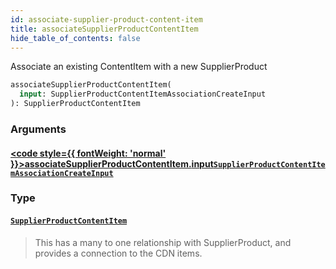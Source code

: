 ```yaml
---
id: associate-supplier-product-content-item
title: associateSupplierProductContentItem
hide_table_of_contents: false
---
```








Associate an existing ContentItem with a new SupplierProduct

```graphql
associateSupplierProductContentItem(
  input: SupplierProductContentItemAssociationCreateInput
): SupplierProductContentItem
```


### Arguments

#### [<code style={{ fontWeight: 'normal' }}>associateSupplierProductContentItem.<b>input</b></code>](#)<Bullet />[`SupplierProductContentItemAssociationCreateInput`](/supply/api/graphql-admin/reference/inputs/supplier-product-content-item-association-create-input) <Badge class="secondary" text="input"/>
> 
> 

### Type

#### [`SupplierProductContentItem`](/supply/api/graphql-admin/reference/objects/supplier-product-content-item) <Badge class="secondary" text="object"/>
> This has a many to one relationship with SupplierProduct, and provides a connection to the CDN items.
> 





